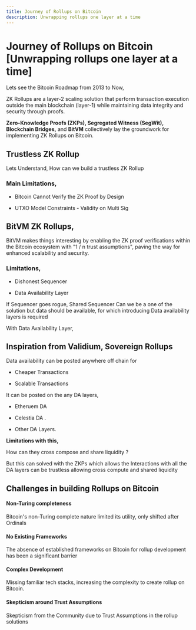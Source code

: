 ```yaml
---
title: Journey of Rollups on Bitcoin
description: Unwrapping rollups one layer at a time
---
```



# Journey of Rollups on Bitcoin [Unwrapping rollups one layer at a time]

Lets see the Bitcoin Roadmap from 2013 to Now,

<ZoomImage src="/assets/roadmap.png" alt="Increased roadmap" />

ZK Rollups are a layer-2 scaling solution that perform transaction execution outside the main blockchain (layer-1) while maintaining data integrity and security through proofs.

**Zero-Knowledge Proofs (ZKPs), Segregated Witness (SegWit), Blockchain Bridges,** and **BitVM** collectively lay the groundwork for implementing ZK Rollups on Bitcoin.

## Trustless ZK Rollup

Lets Understand, How can we build a trustless ZK Rollup

<ZoomImage src="/assets/trustless-zk.png" alt="Trustless Zk rollup" />

### Main Limitations,

- Bitcoin Cannot Verify the ZK Proof by Design

- UTXO Model Constraints - Validity on Multi Sig

## BitVM ZK Rollups,

BitVM makes things interesting by enabling the ZK proof verifications within the Bitcoin ecosystem with "1 / n trust assumptions", paving the way for enhanced scalability and security.

<ZoomImage src="/assets/bitvm.png" alt="bitVM" />

### Limitations,

- Dishonest Sequencer

- Data Availability Layer

If Sequencer goes rogue, Shared Sequencer Can we be a one of the solution but data should be available, for which introducing Data availability layers is required

With Data Availability Layer,

<ZoomImage src="/assets/data-availabilty.png" alt="Data availability layer" />

## Inspiration from Validium, Sovereign Rollups

Data availability can be posted anywhere off chain for

- Cheaper Transactions

- Scalable Transactions

It can be posted on the any DA layers,

- Etheruem DA

- Celestia DA .

- Other DA Layers.

**Limitations with this,**

How can they cross compose and share liquidity ?

But this can solved with the ZKPs which allows the Interactions with all the DA layers can be trustless allowing cross compute and shared liquidity

<ZoomImage src="/assets/da-layer.png" alt="da-layer" />

## Challenges in building Rollups on Bitcoin

#### Non-Turing completeness

Bitcoin's non-Turing complete nature limited its utility, only shifted after Ordinals

#### No Existing Frameworks

The absence of established frameworks on Bitcoin for rollup development has been a significant barrier

#### Complex Development

Missing familiar tech stacks, increasing the complexity to create rollup on Bitcoin.

#### Skepticism around Trust Assumptions

Skepticism from the Community due to Trust Assumptions in the rollup solutions
